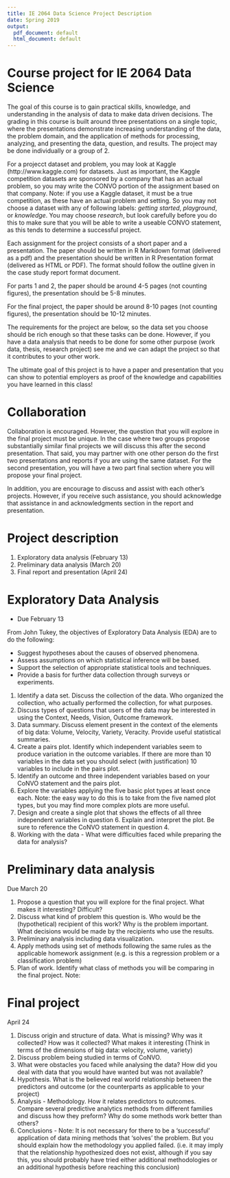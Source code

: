 ```yaml
---
title: IE 2064 Data Science Project Description
date: Spring 2019
output:
  pdf_document: default
  html_document: default
---
```

Course project for IE 2064 Data Science
====================================

The goal of this course is to gain practical skills, knowledge, and understanding in the analysis of data to make data driven decisions.  The grading in this course is built around three presentations on a single topic, where the presentations demonstrate increasing understanding of the data, the problem domain, and the application of methods for processing, analyzing, and presenting the data, question, and results.  The project may be done individually or a group of 2.

For a projecct dataset and problem, you may look at Kaggle (http://www.kaggle.com) for datasets.  Just as important, the Kaggle competition datasets are sponsored by a company that has an actual problem, so you may write the CONVO portion of the assignment based on that company. Note: if you use a Kaggle dataset, it must be a true competition, as these have an actual problem and setting. So you may not choose a dataset with any of following labels: *getting started*, *playground*, or *knowledge*.  You may choose *research*, but look carefully before you do this to make sure that you will be able to write a useable CONVO statement, as this tends to determine a successful project.

Each assignment for the project consists of a short paper and a presentation. The paper should be written in R Markdown format (delivered as a pdf) and the presentation should be written in R Presentation format (delivered as HTML or PDF).  The format should follow the outline given in the case study report format document.

For parts 1 and 2, the paper should be around 4-5 pages (not counting figures), the presentation should be 5-8 minutes.

For the final project, the paper should be around 8-10 pages (not counting figures), the presentation should be 10-12 minutes.

The requirements for the project are below, so the data set you choose should be rich enough so that these tasks can be done.  However, if you have a data analysis that needs to be done for some other purpose (work data, thesis, research project) see me and we can adapt the project so that it contributes to your other work.

The ultimate goal of this project is to have a paper and presentation that you can show to potential employers as proof of the knowledge and capabilities you have learned in this class!

Collaboration
=============

Collaboration is encouraged. However, the question that you will explore in the final project must be unique. In the case where two groups propose substantially similar final projects we will discuss this after the second presentation.  That said, you may partner with one other person do the first two presentations and reports if you are using the same dataset. For the second presentation, you will have a two part final section where you will propose your final project.

In addition, you are encourage to discuss and assist with each other's projects. However, if you receive such assistance, you should acknowledge that assistance in and acknowledgments section in the report and presentation.

Project description
===================

1.  Exploratory data analysis (February 13)
2.  Preliminary data analysis (March 20)
3.  Final report and presentation (April 24)


Exploratory Data Analysis
============================

- Due February 13

From John Tukey, the objectives of Exploratory Data Analysis (EDA) are to do the following:

-    Suggest hypotheses about the causes of observed phenomena.
-    Assess assumptions on which statistical inference will be based.
-    Support the selection of appropriate statistical tools and techniques.
-    Provide a basis for further data collection through surveys or experiments.


1.  Identify a data set. Discuss the collection of the data. Who organized the collection, who actually performed the collection, for what purposes.
2.  Discuss types of questions that users of the data may be interested in using the Context, Needs, Vision, Outcome framework.
3.  Data summary. Discuss element present in the context of the elements of big data: Volume, Velocity, Variety, Veracity. Provide useful statistical summaries.
4.  Create a pairs plot. Identify which independent variables seem to produce variation in the outcome variables.  If there are more than 10 variables in the data set you should select (with justification) 10 variables to include in the pairs plot.
5.  Identify an outcome and three independent variables based on your CoNVO statement and the pairs plot.  
6.  Explore the variables applying the five basic plot types at least once each.  Note: the easy way to do this is to take from the five named plot types, but you may find more complex plots are more useful.
6.  Design and create a single plot that shows the effects of all three independent variables in question 6. Explain and interpret the plot.  Be sure to reference the CoNVO statement in question 4.
7.  Working with the data - What were difficulties faced while preparing the data for analysis?


Preliminary data analysis
=============================

Due March 20

1.  Propose a question that you will explore for the final project.  What makes it interesting? Difficult?
2.  Discuss what kind of problem this question is. Who would be the (hypothetical) recipient of this work? Why is the problem important.  What decisions would be made by the recipients who use the results.
3.  Preliminary analysis including data visualization.
4.  Apply methods using set of methods following the same rules as the applicable homework assignment (e.g. is this a regression problem or a classification problem)
6.  Plan of work.  Identify what class of methods you will be comparing in the final project.  Note: 


Final project
=================

April 24

1.  Discuss origin and structure of data.  What is missing?  Why was it collected?  How was it collected? What makes it interesting (Think in terms of the dimensions of big data: velocity, volume, variety)
2.  Discuss problem being studied in terms of CoNVO.
3.  What were obstacles you faced while analysing the data? How did you deal with data that you would have wanted but was not available?
4.  Hypothesis.  What is the believed real world relationship between the predictors and outcome (or the counterparts as applicable to your project)
5.  Analysis - Methodology. How it relates predictors to outcomes. Compare several predictive analytics methods from different families and discuss how they preform?  Why do some methods work better than others?
6.  Conclusions - Note: It is not necessary for there to be a 'successful' application of data mining methods that 'solves' the problem. But you should explain how the methodology you applied failed. (i.e. it may imply that the relationship hypothesized does not exist, although if you say this, you should probably have tried either additional methodologies or an additional hypothesis before reaching this conclusion)
